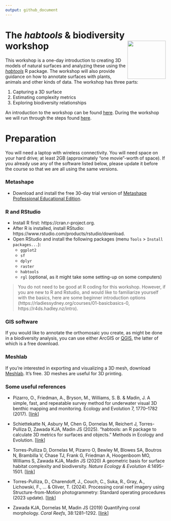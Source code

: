 ```yaml
---
output: github_document
---
```


# The *habtools* & biodiversity workshop <img src="figs/habtools_logo.png" align="right" alt="" width="120"/>

This workshop is a one-day introduction to creating 3D models of natural surfaces and analyzing these using the *[habtools](https://jmadinlab.github.io/habtools/)* R package. The workshop will also provide guidance on how to annotate surfaces with plants, animals and other kinds of data. The workshop has three parts:

1. Capturing a 3D surface 
2. Estimating complexity metrics
3. Exploring biodiversity relationships

An introduction to the workshop can be found [here](https://docs.google.com/presentation/d/144kZaggJfIWfz6h4kGZpERBm7UxttPFXvin1WmoqDBE/edit?usp=sharing). During the workshop we will run through the steps found [here](habtools-workshop.md). 

# Preparation

You will need a laptop with wireless connectivity. You will need space on your hard drive; at least 2GB (approximately "one movie"-worth of space). If you already use any of the software listed below, please update it before the course so that we are all using the same versions.

### Metashape

- Download and install the free 30-day trial version of [Metashape Professional Educational Edition](https://www.agisoftmetashape.com/product/agisoft-metashape-professional-educational-edition/).

### R and RStudio

- Install R first: https://cran.r-project.org.
- After R is installed, install RStudio: https://www.rstudio.com/products/rstudio/download. 
- Open RStudio and install the following packages (menu `Tools` > `Install packages...`): 
   - `ggplot2` 
   - `sf`
   - `dplyr`  
   - `raster`  
   - `habtools`  
   - `rgl` (optional, as it might take some setting-up on some computers)

> You do not need to be good at R coding for this workshop.  However, if you are new to R and Rstudio, and would like to familiarize yourself with the basics, here are some beginner introduction options (https://rladiessydney.org/courses/01-basicbasics-0,  https://r4ds.hadley.nz/intro).  

### GIS software

If you would like to annotate the orthomosaic you create, as might be done in a biodiversity analysis, you can use either ArcGIS or [QGIS](https://qgis.org/download/), the latter of which is a free download. 

### Meshlab

If you're interested in exporting and visualizing a 3D mesh, download [Meshlab](https://www.meshlab.net/#download). It's free. 3D meshes are useful for 3D printing. 

### Some useful references

- Pizarro, O., Friedman, A., Bryson, M., Williams, S. B. & Madin, J. A simple, fast, and repeatable survey method for underwater visual 3D benthic mapping and monitoring. Ecology and Evolution 7, 1770–1782 (2017). [[link](https://doi.org/10.1002/ece3.2701)]

- Schiettekatte N, Asbury M, Chen G, Dornelas M, Reichert J, Torres-Pulliza D, Zawada KJA, Madin JS (2025). “habtools: an R package to calculate 3D metrics for surfaces and objects.” Methods in Ecology and Evolution. [[link](https://doi.org/10.1111/2041-210X.70027)]

- Torres-Pulliza D, Dornelas M, Pizarro O, Bewley M, Blowes SA, Boutros N, Brambilla V, Chase TJ, Frank G, Friedman A, Hoogenboom MO, Williams S, Zawada KJA, Madin JS (2020) A geometric basis for surface habitat complexity and biodiversity. *Nature Ecology & Evolution* 4:1495-1501. [[link](https://doi.org/10.1038/s41559-020-1281-8)]

- Torres-Pulliza, D., Charendoff, J., Couch, C., Suka, R., Gray, A., Lichowski, F., ... & Oliver, T. (2024). Processing coral reef imagery using Structure-from-Motion photogrammetry: Standard operating procedures (2023 update). [[link](https://repository.library.noaa.gov/view/noaa/60890)]

- Zawada KJA, Dornelas M, Madin JS (2019) Quantifying coral morphology. *Coral Reefs*, 38:1281–1292. [[link](https://doi.org/10.1007/s00338-019-01842-4)]


